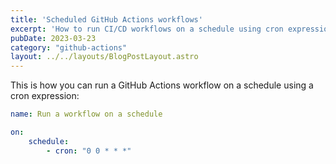 ```yaml
---
title: 'Scheduled GitHub Actions workflows'
excerpt: 'How to run CI/CD workflows on a schedule using cron expressions and GitHub Actions.'
pubDate: 2023-03-23
category: "github-actions"
layout: ../../layouts/BlogPostLayout.astro
---
```


This is how you can run a GitHub Actions workflow on a schedule using a cron expression:

```yaml:scheduled.yml
name: Run a workflow on a schedule

on:
    schedule:
        - cron: "0 0 * * *"
```